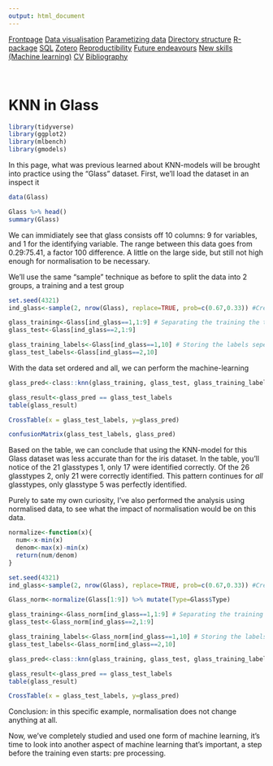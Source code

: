 ```yaml
---
output: html_document
---
```


<body id="start">
<div class="topnav">
  <a href='index.html#Frontpage'>Frontpage</a>
  <a href='data-visualisation.html#data-visualisation'>Data visualisation</a>
  <a href='parametized-data-germany.html#parametized-data'>Parametizing data</a>
  <a href='directory-structure.html#directory-structure'>Directory structure</a>
  <a href='creating-a-r-package.html#creating-a-r-package'>R-package</a>
  <a href='sql.html#SQL'>SQL</a>
  <a href='bibliography-using-zotero.html#Bibliography using Zotero'>Zotero</a>
  <a href='open-reproductibility-analysis.html#open-reproductibility-analysis'>Reproductibility</a>
  <a href='future-endeavours.html#future-endeavours'>Future endeavours</a>
  <a href='new-skills.html#new-skills'> New skills (Machine learning)</a>
  <a href='cv.html#cv'>CV</a>
  <a href='bibliography.html#bibliography'>Bibliography</a>
</div>

&nbsp;

# KNN in Glass

```r
library(tidyverse)
library(ggplot2)
library(mlbench)
library(gmodels)
```

In this page, what was previous learned about KNN-models will be brought into practice using the "Glass" dataset. First, we'll load the dataset in an inspect it

```r
data(Glass)

Glass %>% head()
summary(Glass)
```
We can immidiately see that glass consists off 10 columns: 9 for variables, and 1 for the identifying variable. The range between this data goes from 0.29:75.41, a factor 100 difference. A little on the large side, but still not high enough for normalisation to be necessary.

We'll use the same "sample" technique as before to split the data into 2 groups, a training and a test group

```r
set.seed(4321)
ind_glass<-sample(2, nrow(Glass), replace=TRUE, prob=c(0.67,0.33)) #Creating a random selection of datapoints

glass_training<-Glass[ind_glass==1,1:9] # Separating the training the training and the testing datasets
glass_test<-Glass[ind_glass==2,1:9]

glass_training_labels<-Glass[ind_glass==1,10] # Storing the labels seperately
glass_test_labels<-Glass[ind_glass==2,10]
```

With the data set ordered and all, we can perform the machine-learning

```r
glass_pred<-class::knn(glass_training, glass_test, glass_training_labels) #Performing the machine learning test.

glass_result<-glass_pred == glass_test_labels
table(glass_result)

CrossTable(x = glass_test_labels, y=glass_pred)

confusionMatrix(glass_test_labels, glass_pred)
```

Based on the table, we can conclude that using the KNN-model for this Glass dataset was less accurate than for the iris dataset. In the table, you'll notice of the 21 glasstypes 1, only 17 were identified correctly. Of the 26 glasstypes 2, only 21 were correctly identified. This pattern continues for _all_ glasstypes, only glasstype 5 was perfectly identified. 

Purely to sate my own curiosity, I've also performed the analysis using normalised data, to see what the impact of normalisation would be on this data. 

```r
normalize<-function(x){
  num<-x-min(x)
  denom<-max(x)-min(x)
  return(num/denom)
}

set.seed(4321)
ind_glass<-sample(2, nrow(Glass), replace=TRUE, prob=c(0.67,0.33)) #Creating a random selection of datapoints

Glass_norm<-normalize(Glass[1:9]) %>% mutate(Type=Glass$Type)

glass_training<-Glass_norm[ind_glass==1,1:9] # Separating the training the training and the testing datasets
glass_test<-Glass_norm[ind_glass==2,1:9]

glass_training_labels<-Glass_norm[ind_glass==1,10] # Storing the labels seperately
glass_test_labels<-Glass_norm[ind_glass==2,10]

glass_pred<-class::knn(glass_training, glass_test, glass_training_labels) #Performing the machine learning test.

glass_result<-glass_pred == glass_test_labels
table(glass_result)

CrossTable(x = glass_test_labels, y=glass_pred)
```

Conclusion: in this specific example, normalisation does not change anything at all.

Now, we've completely studied and used one form of machine learning, it's time to look into another aspect of machine learning that's important, a step before the training even starts: pre processing.
